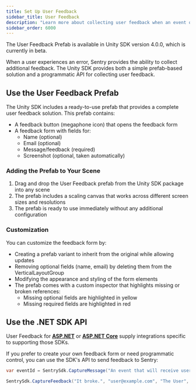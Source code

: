 ```yaml
---
title: Set Up User Feedback
sidebar_title: User Feedback
description: "Learn more about collecting user feedback when an event occurs. Sentry pairs the feedback with the original event, giving you additional insight into issues."
sidebar_order: 6000
---
```


<Alert level="info">

The User Feedback Prefab is available in Unity SDK version 4.0.0, which is currently in beta.

</Alert>

When a user experiences an error, Sentry provides the ability to collect additional feedback. The Unity SDK provides both a simple prefab-based solution and a programmatic API for collecting user feedback.

## Use the User Feedback Prefab

The Unity SDK includes a ready-to-use prefab that provides a complete user feedback solution. This prefab contains:

- A feedback button (megaphone icon) that opens the feedback form
- A feedback form with fields for:
  - Name (optional)
  - Email (optional)
  - Message/feedback (required)
  - Screenshot (optional, taken automatically)

### Adding the Prefab to Your Scene

1. Drag and drop the User Feedback prefab from the Unity SDK package into any scene
2. The prefab includes a scaling canvas that works across different screen sizes and resolutions
3. The prefab is ready to use immediately without any additional configuration

### Customization

You can customize the feedback form by:

- Creating a prefab variant to inherit from the original while allowing updates
- Removing optional fields (name, email) by deleting them from the VerticalLayoutGroup
- Modifying the appearance and styling of the form elements
- The prefab comes with a custom inspector that highlights missing or broken references:
  - Missing optional fields are highlighted in yellow
  - Missing required fields are highlighted in red

## Use the .NET SDK API

<Alert>

User Feedback for **[ASP.NET](/platforms/dotnet/guides/aspnet/user-feedback/#integration)** or **[ASP.NET Core](/platforms/dotnet/guides/aspnetcore/user-feedback/#integration)** supply integrations specific to supporting those SDKs.

</Alert>

If you prefer to create your own feedback form or need programmatic control, you can use the SDK's API to send feedback to Sentry:

```csharp {tabTitle:C#}
var eventId = SentrySdk.CaptureMessage("An event that will receive user feedback.");

SentrySdk.CaptureFeedback("It broke.", "user@example.com", "The User", associatedEventId: eventId);
```
